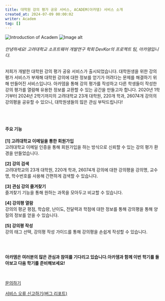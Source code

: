```yaml
---
title: 대학원 강의 평가 공유 서비스, ACADEM(아카뎀) 서비스 소개
created_at: 2024-07-09 00:00:02
writer: Academ
tag: []
---
```


<div className="flex flex-row w-full overflow-scroll gap-4 mb-4">
  <img className="aspect-square" width={512} src="/files/post0.png" alt="Introduction of Academ" />
  <img className="aspect-square" width={512} src="/files/post1.png" alt="Image alt" />
</div>

###### 안녕하세요! 고려대학교 소프트웨어 개발연구 학회 DevKor의 프로젝트 팀, 아카뎀입니다.

저희가 개발한 대학원 강의 평가 공유 서비스가 출시되었습니다. 대학원생을 위한 강의 평가 서비스가 부재해 대학원 강의에 대한 정보를 얻기가 어려다는 문제를 해결하기 위해 만들어진 서비스입니다. 아카뎀을 통해 강의 평가를 작성하고 다른 학생들이 작성한 강의 평가를 열람해 유용한 정보를 교환할 수 있는 공간을 만들고자 합니다. 2020년 1학기부터 2024년 2학기까지의 고려대학교 23개 대학원, 220개 학과, 26074개 강의의 강의평을 공유할 수 있으니, 대학원생들의 많은 관심 부탁드립니다!

<br />
<br />

#### 주요 기능

**[1] 고려대학교 이메일을 통한 회원가입** <br /> 고려대학교 이메일 인증을 통해 회원가입을 하는 방식으로 신뢰할 수 있는 강의 평가 환경을 만들었습니다.

**[2] 강의 검색** <br /> 고려대학교의 23개 대학원, 220개 학과, 26074개 강의에 대한 강의평을 강의명, 교수명, 학수번호를 사용해 간편하게 검색할 수 있습니다.

**[3] 관심 강의 즐겨찾기** <br /> 즐겨찾기 기능을 통해 원하는 과목을 모아두고 비교할 수 있습니다.

**[4] 강의평 열람** <br /> 강의의 평균 평점, 학습량, 난이도, 전달력과 학점에 대한 정보를 통해 강의평을 통해 양질의 정보를 얻을 수 있습니다.

**[5] 강의평 작성** <br /> 강의 태그 선택, 강의평 작성 가이드를 통해 강의평을 손쉽게 작성할 수 있습니다.

<br />
<br />

**아카뎀은 여러분의 많은 관심과 참여를 기다리고 있습니다.아카뎀과 함께 이번 학기를 돌아보고 다음 학기를 준비해보세요!**

<br />

[문의하기](mailto:Academ.email@gmail.com)

[서비스 오류 신고하기(버그 리포트)](https://forms.gle/U8qQhogtuZs4zoRN8)
